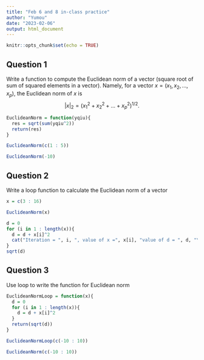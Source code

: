 ```yaml
---
title: "Feb 6 and 8 in-class practice"
author: "Yumou"
date: "2023-02-06"
output: html_document
---
```


```r
knitr::opts_chunk$set(echo = TRUE)
```

## Question 1

Write a function to compute the Euclidean norm of a vector (square root of sum of squared elements in a vector).
Namely, for a vector $x = (x_1, x_2, \ldots, x_p)$, the Euclidean norm of $x$ is
$$|x|_2 = (x_1^2 + x_2^2 + \ldots + x_p^2)^{1/2}.$$
```r
EuclideanNorm = function(yqiu){
  res = sqrt(sum(yqiu^2))
  return(res)
}

EuclideanNorm(c(1 : 5))

EuclideanNorm(-10)
```

## Question 2

Write a loop function to calculate the Euclidean norm of a vector

```r
x = c(3 : 16)

EuclideanNorm(x)

d = 0
for (i in 1 : length(x)){
  d = d + x[i]^2
  cat("Iteration = ", i, ", value of x =", x[i], "value of d = ", d, "\n")
}
sqrt(d)

```

## Question 3

Use loop to write the function for Euclidean norm

```r
EuclideanNormLoop = function(x){
  d = 0
  for (i in 1 : length(x)){
    d = d + x[i]^2
  }
  return(sqrt(d))
}

EuclideanNormLoop(c(-10 : 10))

EuclideanNorm(c(-10 : 10))
```

